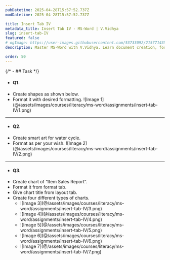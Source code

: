 ```yaml
---
pubDatetime: 2025-04-28T15:57:52.737Z
modDatetime: 2025-04-28T15:57:52.737Z

title: Insert Tab IV
metadata_title: Insert Tab IV - MS-Word | V.Vidhya
slug: insert-tab-IV
featured: false
# ogImage: https://user-images.githubusercontent.com/53733092/215771435-25408246-2309-4f8b-a781-1f3d93bdf0ec.png
description: Master MS-Word with V.Vidhya. Learn document creation, formatting, mail merge and other professional skills with real-world applications.

order: 50
---
```


{/* - ## Task */}

- #### Q1.

<ul class="list-[circle]">
    <li>
        Create shapes as shown below.
    </li>
    <li>
        Format it with desired formatting.
        ![Image 1](@/assets/images/courses/literacy/ms-word/assignments/insert-tab-IV/1.png)
    </li>
</ul>

---

- #### Q2.

<ul class="list-[circle]">
    <li>
        Create smart art for water cycle.
    </li>
    <li>
       Format as per your wish.
        ![Image 2](@/assets/images/courses/literacy/ms-word/assignments/insert-tab-IV/2.png)
    </li>
</ul>

---

- #### Q3.

<ul class="list-[circle]">
    <li>
        Create chart of “Item Sales Report”.
    </li>
    <li>Format it from format tab.</li>
    <li>
        Give chart title from layout tab.
    </li>
    <li>
        Create four different types of charts.
        <ul class="list-[circle]">
           <li>![Image 3](@/assets/images/courses/literacy/ms-word/assignments/insert-tab-IV/3.png)</li>
           <li>![Image 4](@/assets/images/courses/literacy/ms-word/assignments/insert-tab-IV/4.png)</li>
           <li>![Image 5](@/assets/images/courses/literacy/ms-word/assignments/insert-tab-IV/5.png)</li>
           <li>![Image 6](@/assets/images/courses/literacy/ms-word/assignments/insert-tab-IV/6.png)</li>
           <li>![Image 7](@/assets/images/courses/literacy/ms-word/assignments/insert-tab-IV/7.png)</li>
        </ul>
    </li>
</ul>